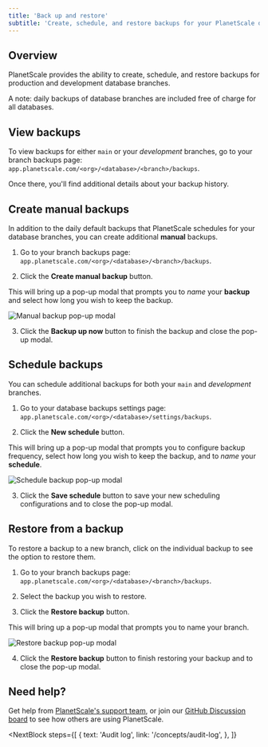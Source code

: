```yaml
---
title: 'Back up and restore'
subtitle: 'Create, schedule, and restore backups for your PlanetScale databases.'
---
```


## Overview

PlanetScale provides the ability to create, schedule, and restore backups for production and development database branches.

<InfoBlock type="note">
  A note: daily backups of database branches are included free of charge for all
  databases.
</InfoBlock>

## View backups

To view backups for either `main` or your _development_ branches, go to your branch backups page: `app.planetscale.com/<org>/<database>/<branch>/backups`.

Once there, you'll find additional details about your backup history.

## Create manual backups

In addition to the daily default backups that PlanetScale schedules for your database branches, you can create additional **manual** backups.

1. Go to your branch backups page: `app.planetscale.com/<org>/<database>/<branch>/backups`.

2. Click the **Create manual backup** button.

This will bring up a pop-up modal that prompts you to _name_ your **backup** and select how long you wish to keep the backup.

![Manual backup pop-up modal](/img/docs/settings-backup-modal.png)

3. Click the **Backup up now** button to finish the backup and close the pop-up modal.

## Schedule backups

You can schedule additional backups for both your `main` and _development_ branches.

1. Go to your database backups settings page: `app.planetscale.com/<org>/<database>/settings/backups`.

2. Click the **New schedule** button.

This will bring up a pop-up modal that prompts you to configure backup frequency, select how long you wish to keep the backup, and to _name_ your **schedule**.

![Schedule backup pop-up modal](/img/docs/backup-schedule-modal.png)

3. Click the **Save schedule** button to save your new scheduling configurations and to close the pop-up modal.

## Restore from a backup

To restore a backup to a new branch, click on the individual backup to see the option to restore them.

1. Go to your branch backups page: `app.planetscale.com/<org>/<database>/<branch>/backups`.

2. Select the backup you wish to restore.

3. Click the **Restore backup** button.

This will bring up a pop-up modal that prompts you to name your branch.

![Restore backup pop-up modal](/img/docs/restore-backup-modal.png)

4. Click the **Restore backup** button to finish restoring your backup and to close the pop-up modal.

## Need help?

Get help from [PlanetScale's support team](https://www.planetscale.com/support), or join our [GitHub Discussion board](https://github.com/planetscale/beta/discussions) to see how others are using PlanetScale.

<NextBlock
  steps={[
    {
      text: 'Audit log',
      link: '/concepts/audit-log',
    },
  ]}
></NextBlock>
